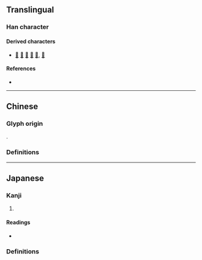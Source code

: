 {{also|屢}}
{{character info}}
==Translingual==

===Han character===
{{Han char|rn=44|rad=尸|as=09|sn=12|four=77244|canj=SFDV|ids=⿸尸娄}}

====Derived characters====
* [[𠎪]] [[𤮒]] [[𡳶]] [[𡳵]] [[𦧃]], [[𫵫]]

====References====
* {{Han ref|kx=0303.181|dkj=07770|dj=0601.080|hdz=20978.190|uh=5C61|ud=23649}}

----

==Chinese==

===Glyph origin===
{{Han simp|屢|f=婁|t=娄}}.

===Definitions===
{{zh-see|屢}}

----

==Japanese==

===Kanji===
{{ja-kanji|grade=|rs=尸09|kyu=屢}}

# {{rfdef|ja|sort=尸09}}

====Readings====
* {{ja-readings|goon=る|kanon=る|kun=しばしば-}}

===Definitions===
{{ja-kanjitab|しばしば|yomi=k}}
{{ja-see|しばしば}}